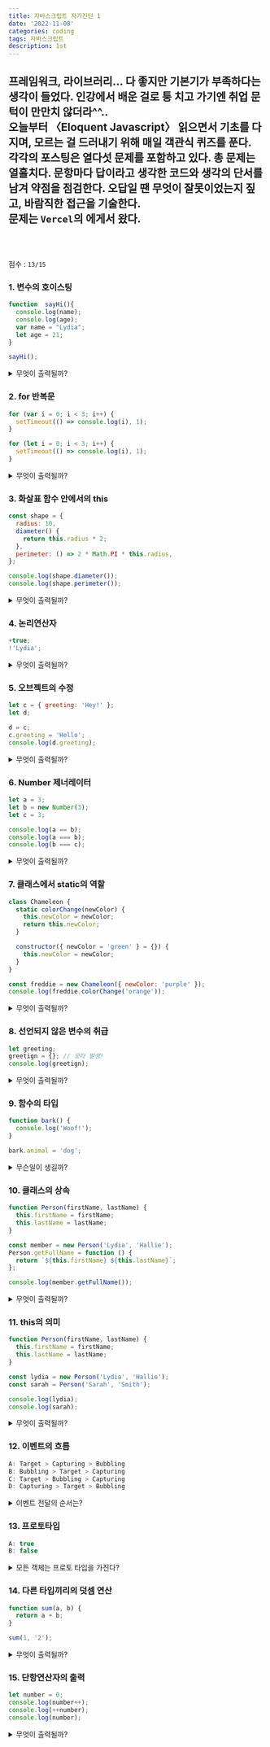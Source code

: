 ```yaml
---
title: 자바스크립트 자가진단 1
date: '2022-11-08'
categories: coding
tags: 자바스크립트
description: 1st
---
```

<HeadingNavigator />

프레임워크, 라이브러리... 다 좋지만 기본기가 부족하다는 생각이 들었다. 인강에서 배운 걸로 퉁 치고 가기엔 취업 문턱이 만만치 않더라^^..  
오늘부터 〈Eloquent Javascript〉 읽으면서 기초를 다지며, 모르는 걸 드러내기 위해 매일 객관식 퀴즈를 푼다.
<br/>
각각의 포스팅은 열다섯 문제를 포함하고 있다. 총 문제는 열흘치다. 문항마다 답이라고 생각한 코드와 생각의 단서를 남겨 약점을 점검한다. 오답일 땐 무엇이 잘못이었는지 짚고, 바람직한 접근을 기술한다.
<br/>
문제는 `Vercel`의 <Lnk text='Lydia Hallie' href='https://github.com/lydiahallie/javascript-questions' />에게서 왔다.
<br/>
---
<br/>
<br/>

점수 : `13/15`

### 1. 변수의 호이스팅
```js
function  sayHi(){
  console.log(name);
  console.log(age);
  var name = "Lydia";
  let age = 21;
}

sayHi();
```
<details>
  <summary>무엇이 출력될까?</summary>
    <>
      - 내 생각 : `undefined`, `ReferenceError`  
      - 이유? : 변수 `var`는 선언과 동시에 스코프의 최상단으로 호이스팅된다. 이때 초기화도 같이 이루어지며 기본값은 `undefined`다. 할당값이 붙는 건 그 후다.  
      마찬가지로 `let(const)`도 호이스팅된다. 하지만 `var`와 달리 초기화가 자동으로 이루어지지 않기 때문에 할당이 이루어지기 전까진 값에 접근할 수 없다.
      ---
      - 사족 : 변수처럼 함수도 호이스팅된다. 함수의 기본 형태인 `선언식`들의 경우 순서에 상관없이 서로를 참조/호출할 수 있다. 함수 `표현식`은 이런 함수들을 변수에 묶은 놓은 것이다. 그럴 경우 변수 호이스팅 원칙을 적용받아 순서에 엄격을 가할 수 있다.
      - 오답노트 : -
      <Img src='/images/2023/javascript/스샷_호이스팅2.webp' />
      <figcaption>함수선언식이 최상단으로 호이스팅되는 모습</figcaption>
      <Img src='/images/2023/javascript/스샷_호이스팅1.webp' />
      <figcaption>변수에 담기면 변수의 원칙을 따른다</figcaption>
    </>
</details>


### 2. for 반복문
```js
for (var i = 0; i < 3; i++) {
  setTimeout(() => console.log(i), 1);
}

for (let i = 0; i < 3; i++) {
  setTimeout(() => console.log(i), 1);
}
```
<details>
  <summary>무엇이 출력될까?</summary>
    <>
    - 내 생각 : `3 3 3` `0 1 2`
    - 이유? : `setTimeout` 콜백 함수는 `WEB API`에 의해 처리되며 큐의 후순위로 넘어간다. 따라서 반복문 루프를 통해 `setTimeout`을 담은 세개의 함수(또는 객체 스코프?)가 먼저 만들어진다. 그리고 나서 `setTimeout()`이 실행되는데, 이 시점에 `var`의 값은 `globalThis`에 묶여 있기 때문에 모두가 같은 값을 가지고 있다. 3개의 함수를 뽑아내고 난 시점에 그 값은 3이다. 따라서 모든 함수의 i는 3을 출력한다.  
    반면 `let`의 값은 블록 스코프로서 `{}` 안에 서식한다. 반복문 루프가 진행될 때 변수 i의 값은 스코프 안에 새로이 할당됐고, 그건 모두 다른 값을 가지고 있다.
    ---
    - 사족 : -
    - 오답노트 : -
    </>
</details>

### 3. 화살표 함수 안에서의 this
```js
const shape = {
  radius: 10,
  diameter() {
    return this.radius * 2;
  },
  perimeter: () => 2 * Math.PI * this.radius,
};

console.log(shape.diameter());
console.log(shape.perimeter());
```
<details>
  <summary>무엇이 출력될까?</summary>
    <>
    - 내 생각 : `20`, `NaN`
    - 이유? : 화살표 함수 안에서 `this`는 현재 함수가 위치한 스코프가 아닌 전역객체를 참조한다. 따라서 `perimeter()` 메써드의 `this`는 전역객체의 radius를 의미하게 된다.  
    이건 지금은 없고(undefined), 정의되지 않은 것에 수 연산을 했기에 `NaN`을 내뱉는다.
    ---
    - 사족 : -
    - 오답노트 : -
    </>
</details>

### 4. 논리연산자
```js
+true;
!'Lydia';
```
<details>
  <summary>무엇이 출력될까?</summary>
    <>
    - 내 생각 : `1`, `false`
    - 이유? : `true`는 1과도 같다. 덧셈 연산자 +는 true를 숫자로 읽어들인다. 두 번째의 경우 값이 있는 글자는 `true`와도 같기 때문에 부정논리연산자 `!`를 더하면 false값을 띈다.
    ---
    - 사족 : -
    - 오답노트 : -
    </>
</details>

### 5. 오브젝트의 수정
```js
let c = { greeting: 'Hey!' };
let d;

d = c;
c.greeting = 'Hello';
console.log(d.greeting);
```
<details>
  <summary>무엇이 출력될까?</summary>
    <>
    - 내답 : `Hello`
    - 이유? : 변수 d는 변수 c와 동일하다. 좀 더 자세히 말하면 변수 d는 변수 c가 가진 객체값을 동등하게 참조한다. 때문에 c의 `greeting` 값이 `Hello`로 바뀌면 d의 greeting 값 역시 `Hello`를 가진다.
    ---
    - 사족 : 만약 변수 d가 c의 값을 *참조*하지 않고 `{ greeting: 'Hey!' }`의 값을 새로이 할당받았다면, 이는 표면적으로만 c와 동일할 뿐 사실은 새로운 객체로 취급된다. 그랬을 때 d.greeting은 `Hey!`를 출력한다.
    - 오답노트 : -
    </>
</details>

### 6. Number 제너레이터
```js
let a = 3;
let b = new Number(3);
let c = 3;

console.log(a == b);
console.log(a === b);
console.log(b === c);
```
<details>
  <summary>무엇이 출력될까?</summary>
    <>
    - 내 생각 : `true`, `false`, `false`
    - 이유? : `new Number()` 인스턴스의 타입은 숫자가 아니라 객체다.  
    비교연산자 `==`의 준거는 값이고, `===`는 여기에 더해 타입까지 조응해야 `true`를 리턴한다. 변수 b의 타입은 `object`이고 나머지는 `number`이므로  콘솔에는 `true, false, false`가 찍힌다.
    ---
    - 사족 : 인스턴스들은 부모(또는 prototype)에 있는 다양한 메서드들을 상속(또는 프로토타입 할당에 의해 위임) 받을 수 있다.  
    - 오답노트 : -
    </>
</details>

### 7. 클래스에서 static의 역할
```js
class Chameleon {
  static colorChange(newColor) {
    this.newColor = newColor;
    return this.newColor;
  }

  constructor({ newColor = 'green' } = {}) {
    this.newColor = newColor;
  }
}

const freddie = new Chameleon({ newColor: 'purple' });
console.log(freddie.colorChange('orange'));
```
<details>
  <summary>무엇이 출력될까?</summary>
    <>
    - 내답 : `TypeError`
    - 이유? : 보라색 카멜레온을 잘 뽑긴 했지만, 부모에서 `colorChange` 메써드는  `static`으로 설정돼 있기 때문에 인스턴스에선 접근할 수 없다. 
    ---
    - 사족 : -
    - 오답노트 : -
    </>
</details>

### 8. 선언되지 않은 변수의 취급
```js
let greeting;
greetign = {}; // 오타 발생!
console.log(greetign);

```
<details>
  <summary>무엇이 출력될까?</summary>
    <>
    - 내답 : `{}`
    - 이유? : 오타를 내서 허공에 빈 객체를 할당하고 있다. 하지만 자바스크립트는 유연하기 때문에 이를 전역객체에 저장해 놓는다. 따라서 `globalThis.greetign = {}`을 가진다.
    ---
    - 사족 : -
    - 오답노트 : -
    </>
</details>

### 9. 함수의 타입
```js
function bark() {
  console.log('Woof!');
}

bark.animal = 'dog';
```
<details>
  <summary>무슨일이 생길까?</summary>
    <>
    - 내답 : `별일 없다`
    - 이유? : 함수에 오브젝트처럼 한쌍의 `키-값`(=프로퍼티)를 추가할 수 있을까? 있다. 자바스크립트에서 함수는 *일급객체*다.
    ---
    - 사족 : 자바스크립트에서 함수나 배열은 생성자를 사용하여 만들었건 정해진 기호(리터럴)을 활용하여 만들었건 모두 `new Function()` 제너레이터로부터 만들어진다.  
    사실 자바스크립트에서 `원시값(number, string, symbol 등등)`을 제외한 모든 타입은 객체 타입이다. 정확히 말해 `object`를 프로토타입으로 가진다.
    - 오답노트 : -
    </>
</details>

### 10. 클래스의 상속
```js
function Person(firstName, lastName) {
  this.firstName = firstName;
  this.lastName = lastName;
}

const member = new Person('Lydia', 'Hallie');
Person.getFullName = function () {
  return `${this.firstName} ${this.lastName}`;
};

console.log(member.getFullName());
```
<details>
  <summary>무엇이 출력될까?</summary>
    <>
    - 내 생각 : `TypeError`
    - 이유? : member가 선언된 시점에 `Person`에는 `getFullName()` 메써드가 없었다. 뒤늦게 member에서 이를 찾아보려 해도 `undefined`다. 함수가 아닌 것을 함수처럼 실행했으므로 TypeError 오류가 난다.
    ---
    - 사족 : 이럴 땐 부모클래스에 메써드를 할당할 게 아니라 프로토타입을 통한 위임이 필요하다. 그 경우 시점에 상관없이 메써드에 접근 가능해진다. 아마 그래서 자바스크립트가 프로토타입을 통한 상속(위임) 방식을 채택한 게 아닐까? 이런 거 보면 자바스크립트 만든 사람 참 후리했을 거 같다는 생각이 든다ㅎ
    - 오답노트 : -
    </>
</details>

### 11. this의 의미
```js
function Person(firstName, lastName) {
  this.firstName = firstName;
  this.lastName = lastName;
}

const lydia = new Person('Lydia', 'Hallie');
const sarah = Person('Sarah', 'Smith');

console.log(lydia);
console.log(sarah);
```
<details>
  <summary>무엇이 출력될까?</summary>
    <>
    - 내 생각 : `Person {firstName: "Lydia", lastName: "Hallie"}`, `undefined`
    - 이유? : `Person()`은 일반함수고, 여기서 `this`는 전역객체를 의미한다. `globalThis.firstName = "Sarah", globalThis.lastName = "Smith"`가 배정된다. 이는 `var firstName`에 값을 할당한 것과 같고, `const sarah`에는 아직 아무것도 바인딩되어 있지 않다.
    ---
    - 사족 : -
    - 오답노트 : -
    </>
</details>

### 12. 이벤트의 흐름
```js
A: Target > Capturing > Bubbling
B: Bubbling > Target > Capturing
C: Target > Bubbling > Capturing
D: Capturing > Target > Bubbling
```
<details>
  <summary>이벤트 전달의 순서는?</summary>
    <>
    - 내답 : `Capturing > Target > Bubbling`
    - 이유? : 캡처링을 통해 아래로 내려간 뒤, 버블링을 통해 위로 올라온다.
    ---
    - 사족 : -
    - 오답노트 : -
    </>
</details>

### 13. 프로토타입
```js
A: true
B: false
```
<details>
  <summary>모든 객체는 프로토 타입을 가진다?</summary>
    <>
    - 내 생각 : `true`
    - 이유? : ...
    ---
    - 사족 : -
    - 오답노트 : 기본객체는 프로토타입을 가지지 않는다고 한다. 콘솔로 찍어보니 정말 `null` 이다.
    이때 **기본객체**란 *사용자가 중괄호를 열어 만든 객체*, 또는 `new Object()`로 만든 객체를 지칭한다.
    </>
</details>

### 14. 다른 타입끼리의 덧셈 연산
```js
function sum(a, b) {
  return a + b;
}

sum(1, '2');
```
<details>
  <summary>무엇이 출력될까?</summary>
    <>
    - 내 생각 : `3`
    - 이유? : 자바스크립트의 유연함 때문에 형변환이 일어난다.  
    ---
    - 사족 : 근데 형변환에 우선순위가 있나...?
    - 오답노트 : 있었다. 나는 앞선 인자의 타입(숫자)에 타입이 맞춰진다고 생각했는데, 답은 `"12"`였다. 숫자에 앞서 문자형으로 계산이 되는 것이다.!
    </>
</details>

### 15. 단항연산자의 출력
```js
let number = 0;
console.log(number++);
console.log(++number);
console.log(number);
```
<details>
  <summary>무엇이 출력될까?</summary>
    <>
    - 내 생각 : `0 2 2`
    - 이유? : `number`가 읽힐 때 증감연산자의 위치에 따라 출력이 달라질 수 있다.
    ---
    - 사족 : -
    - 오답노트 : -
    </>
</details>